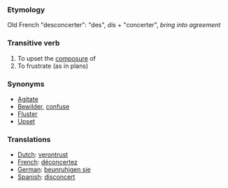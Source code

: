 ===Etymology===
Old French "desconcerter": "des", ''dis'' + "concerter", ''bring into agreement''

===Transitive verb===
#To upset the [[composure]] of
#To frustrate (as in plans)

===Synonyms===
*[[Agitate]]
*[[Bewilder]], [[confuse]]
*[[Fluster]]
*[[Upset]]

===Translations===
*[[Dutch]]: [[verontrust]]
*[[French]]: [[déconcertez]]
*[[German]]: [[beunruhigen sie]]
*[[Spanish]]: [[disconcert]]